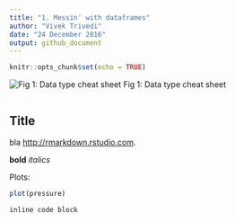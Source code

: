 ```yaml
---
title: "1. Messin' with dataframes"
author: "Vivek Trivedi"
date: "24 December 2016"
output: github_document
---
```


```r
knitr::opts_chunk$set(echo = TRUE)
```

![Fig 1: Data type cheat sheet](fig_1.png)
Fig 1: Data type cheat sheet

```r

```

## Title


bla
<http://rmarkdown.rstudio.com>.

**bold** *italics*

Plots:

```r
plot(pressure)
```

`inline code block`